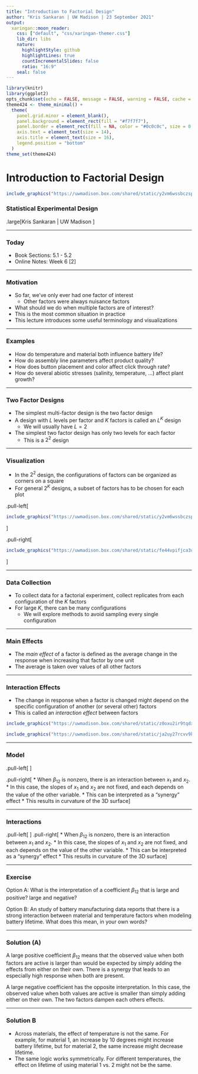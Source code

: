 ```yaml
---
title: "Introduction to Factorial Design"
author: "Kris Sankaran | UW Madison | 23 September 2021"
output:
  xaringan::moon_reader:
    css: ["default", "css/xaringan-themer.css"]
    lib_dir: libs
    nature:
      highlightStyle: github
      highlightLines: true
      countIncrementalSlides: false
      ratio: "16:9"
    seal: false  
---
```


```r
library(knitr)
library(ggplot2)
opts_chunk$set(echo = FALSE, message = FALSE, warning = FALSE, cache = TRUE, dpi = 200, fig.width = 6, fig.height = 2.8, dev = 'svg', dev.args = list(bg = "transparent"))
theme424 <- theme_minimal() + 
  theme(
    panel.grid.minor = element_blank(),
    panel.background = element_rect(fill = "#f7f7f7"),
    panel.border = element_rect(fill = NA, color = "#0c0c0c", size = 0.6),
    axis.text = element_text(size = 14),
    axis.title = element_text(size = 16),
    legend.position = "bottom"
  )
theme_set(theme424)
```

# Introduction to Factorial Design

```r
include_graphics("https://uwmadison.box.com/shared/static/y2vm6wssbczsp9g0fnp9pr0lnljbdyn1.png")
```
### Statistical Experimental Design

.large[Kris Sankaran | UW Madison ]

---

### Today

* Book Sections: 5.1 - 5.2
* Online Notes: Week 6 [2]

---

### Motivation

* So far, we've only ever had one factor of interest
  - Other factors were always nuisance factors
* What should we do when multiple factors are of interest?
 - This is the most common situation in practice
* This lecture introduces some useful terminology and visualizations

---

### Examples

* How do temperature and material both influence battery life?
* How do assembly line parameters affect product quality?
* How does button placement and color affect click through rate?
* How do several abiotic stresses (salinity, temperature, ...) affect plant
growth?

---

### Two Factor Designs

* The simplest multi-factor design is the two factor design
* A design with $L$ levels per factor and $K$ factors is called an $L^K$ design
  - We will usually have $L = 2$
* The simplest two factor design has only two levels for each factor
  - This is a $2^2$ design
  
---

### Visualization

* In the $2^2$ design, the configurations of factors can be organized as corners
on a square
* For general $2^K$ designs, a subset of factors has to be chosen for each plot
    
.pull-left[
```r
include_graphics("https://uwmadison.box.com/shared/static/y2vm6wssbczsp9g0fnp9pr0lnljbdyn1.png")
```
]

.pull-right[
```r
include_graphics("https://uwmadison.box.com/shared/static/fe44vpifjca3ug9cgcomngeli0zsovm6.png")
```
]

---

### Data Collection

* To collect data for a factorial experiment, collect replicates from each
configuration of the $K$ factors
* For large $K$, there can be many configurations
  - We will explore methods to avoid sampling every single configuration

---

### Main Effects

* The _main effect_ of a factor is defined as the average change in the response
when increasing that factor by one unit
* The average is taken over values of all other factors

---

### Interaction Effects

* The change in response when a factor is changed might depend on the specific
configuration of another (or several other) factors
* This is called an _interaction effect_ between factors

```r
include_graphics("https://uwmadison.box.com/shared/static/z0oxu2ir9tqdxzfcduq67tuqpiblar3r.png")
```

```r
include_graphics("https://uwmadison.box.com/shared/static/ja2uy27rcvv9k3a6j7305ocx6oz5cixr.png")
```

---

### Model

.pull-left[
\begin{align*}
y = \beta_0 + \beta_1 x_1 + \beta_2 x_2 + \beta_{12} x_{1} x_{2}
\end{align*}
]

.pull-right[
* When $\beta_{12}$ is nonzero, there is an interaction between $x_1$ and $x_2$.
* In this case, the slopes of $x_1$ and $x_2$ are not fixed, and each depends on the value of the other variable.
* This can be interpreted as a "synergy" effect
* This results in curvature of the 3D surface
]

---

### Interactions

.pull-left[
\begin{align*}
y &= \beta_0 + \left(\beta_1 + x_{12}\right)x_1 + \beta_2 x_2 \\
  &= \beta_0 + \beta_1 x_1 + \left(\beta_2 + \beta_{12}x_{1}\right) x_2
\end{align*}
]
.pull-right[
* When $\beta_{12}$ is nonzero, there is an interaction between $x_1$ and $x_2$.
* In this case, the slopes of $x_1$ and $x_2$ are not fixed, and each depends on the value of the other variable.
* This can be interpreted as a "synergy" effect
* This results in curvature of the 3D surface
]

---

### Exercise

Option A: What is the interpretation of a coefficient $\beta_{12}$ that is large
and positive? large and negative?

Option B: An study of battery manufacturing data reports that there is a strong
interaction between material and temperature factors when modeling battery
lifetime. What does this mean, in your own words?

---

### Solution (A)

A large positive coefficient $\beta_{12}$ means that the observed value when
both factors are active is larger than would be expected by simply adding the
effects from either on their own. There is a synergy that leads to an especially high response when both are present.

A large negative coefficient has the opposite interpretation. In this case, the
observed value when both values are active is smaller than simply adding either
on their own. The two factors dampen each others effects.

---

### Solution B

* Across materials, the effect of temperature is not the same. For example, for
material 1, an increase by 10 degrees might increase battery lifetime, but for
material 2, the same increase might decrease lifetime.
* The same logic works symmetrically. For different temperatures, the effect on
lifetime of using material 1 vs. 2 might not be the same.